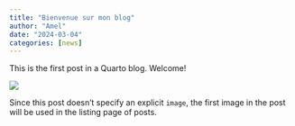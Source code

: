 ```yaml
---
title: "Bienvenue sur mon blog"
author: "Amel"
date: "2024-03-04"
categories: [news]
---
```


This is the first post in a Quarto blog. Welcome!

![](thumbnail.jpg)

Since this post doesn't specify an explicit `image`, the first image in the post will be used in the listing page of posts.
